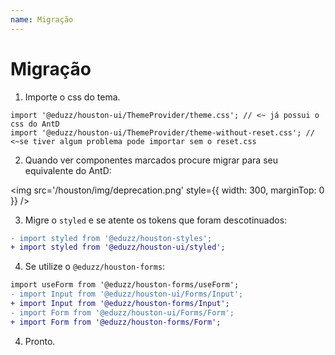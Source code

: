 ```yaml
---
name: Migração
---
```


# Migração

1. Importe o css do tema.

<div />

```tsx
import '@eduzz/houston-ui/ThemeProvider/theme.css'; // <~ já possui o css do AntD
import '@eduzz/houston-ui/ThemeProvider/theme-without-reset.css'; // <~se tiver algum problema pode importar sem o reset.css
```

2. Quando ver componentes marcados procure migrar para seu equivalente do AntD:

<img src='/houston/img/deprecation.png' style={{ width: 300, marginTop: 0 }} />

3. Migre o `styled` e se atente os tokens que foram descotinuados:

```diff
- import styled from '@eduzz/houston-styles';
+ import styled from '@eduzz/houston-ui/styled';
```

4. Se utilize o `@eduzz/houston-forms`:

```diff
import useForm from '@eduzz/houston-forms/useForm';
- import Input from '@eduzz/houston-ui/Forms/Input';
+ import Input from '@eduzz/houston-forms/Input';
- import Form from '@eduzz/houston-ui/Forms/Form';
+ import Form from '@eduzz/houston-forms/Form';
```

4. Pronto.
